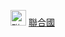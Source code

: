 [[File:Flag of the United Nations.svg|25px|border|聯合國會旗]] [[聯合國]]<noinclude>

[[Category:聯合國模板|{{PAGENAME}}]]
</noinclude>